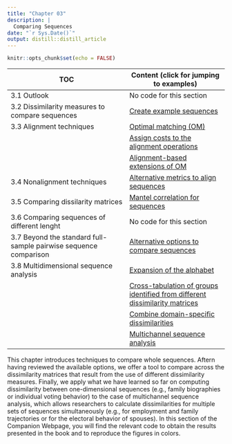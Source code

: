```yaml
---
title: "Chapter 03"
description: |
  Comparing Sequences
date: "`r Sys.Date()`"
output: distill::distill_article
---
```


```r
knitr::opts_chunk$set(echo = FALSE)
```

| TOC                      | Content (click for jumping to examples)  |
|-------------------------------------|-------------------------------|
| 3.1 Outlook |  No code for this section  |
| 3.2 Dissimilarity measures to compare sequences | [Create example sequences](rChapter3-3.html) |
| 3.3 Alignment techniques |  [Optimal matching (OM)](rChapter3-3.html) |
| |  [Assign costs to the alignment operations](rChapter3-3.html) |
| |  [Alignment-based extensions of OM](rChapter3-3.html) |
| 3.4 Nonalignment techniques |  [Alternative metrics to align sequences](rChapter3-4.html) |
| 3.5 Comparing dissilarity matrices | [Mantel correlation for sequences](rChapter3-5.html) |
| 3.6 Comparing sequences of different lenght | No code for this section |
| 3.7	Beyond the standard full-sample pairwise sequence comparison | [Alternative options to compare sequences](rChapter3-7.html) |
| 3.8	Multidimensional sequence analysis | [Expansion of the alphabet](rChapter3-8.html) |
|  | [Cross-tabulation of groups identified from different dissimilarity matrices](rChapter3-8.html) |
|  | [Combine domain-specific dissimilarities](rChapter3-8.html) |
|  | [Multichannel sequence analysis](rChapter3-8.html) |


This chapter introduces techniques to compare whole sequences. Aftern having reviewed the available options, we offer a tool to compare across the dissimilarity matrices that result from the use of different dissimilarity measures. Finally, we apply what we have learned so far on computing dissimilarity between one-dimensional sequences (e.g., family biographies or individual voting behavior) to the case of multichannel sequence analysis, which allows researchers to calculate dissimilarities for multiple sets of sequences simultaneously (e.g., for employment and family trajectories or for the electoral behavior of spouses). In this section of the Companion Webpage, you will find the relevant code to obtain the results presented in the book and to reproduce the figures in colors.  
